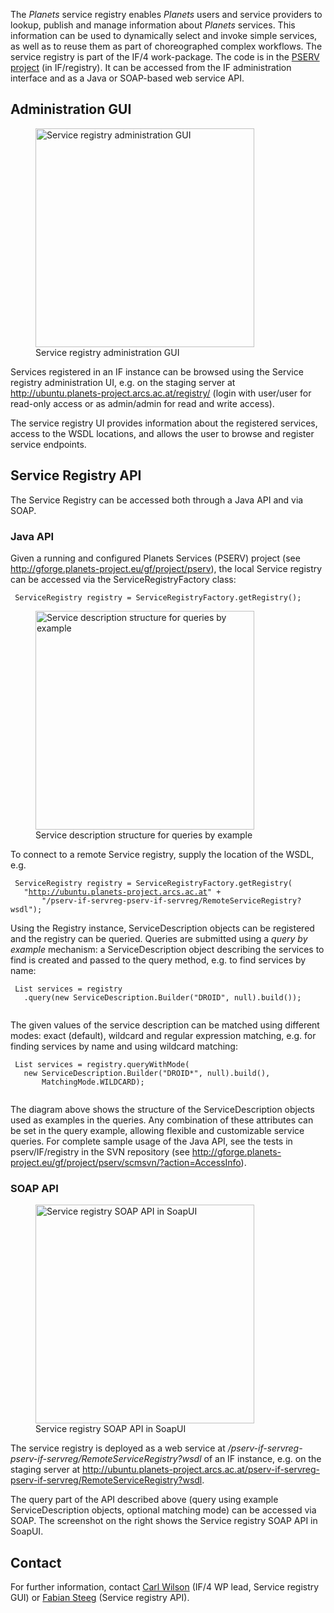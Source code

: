 The ''Planets'' service registry enables ''Planets'' users and service providers to lookup, publish and manage information about ''Planets'' services. This information can be used to dynamically select and invoke simple services, as well as to reuse them as part of choreographed complex workflows. The service registry is part of the IF/4 work-package. The code is in the [http://gforge.planets-project.eu/gf/project/pserv/ PSERV project] (in IF/registry). It can be accessed from the IF administration interface and as a Java or SOAP-based web service API.

== Administration GUI ==

[[Image:ServiceRegistryGui.png|thumb|right|350px|Service registry administration GUI]]

Services registered in an IF instance can be browsed using the Service registry administration UI, e.g. on the staging server at http://ubuntu.planets-project.arcs.ac.at/registry/ (login with user/user for read-only access or as admin/admin for read and write access). 

The service registry UI provides information about the registered services, access to the WSDL locations, and allows the user to browse and register service endpoints.

== Service Registry API ==

The Service Registry can be accessed both through a Java API and via SOAP.

=== Java API ===

Given a running and configured Planets Services (PSERV) project (see http://gforge.planets-project.eu/gf/project/pserv), the local Service registry can be accessed via the ServiceRegistryFactory class:

  ServiceRegistry registry = ServiceRegistryFactory.getRegistry();

[[Image:ServiceDescriptionSchema.png|thumb|right|350px|Service description structure for queries by example]]

To connect to a remote Service registry, supply the location of the WSDL, e.g.

  ServiceRegistry registry = ServiceRegistryFactory.getRegistry(
    "http://ubuntu.planets-project.arcs.ac.at" + 
        "/pserv-if-servreg-pserv-if-servreg/RemoteServiceRegistry?wsdl");

Using the Registry instance, ServiceDescription objects can be registered and the registry can be queried. Queries are submitted using a ''query by example'' mechanism: a ServiceDescription object describing the services to find is created and passed to the query method, e.g. to find services by name:

  List<ServiceDescription> services = registry
    .query(new ServiceDescription.Builder("DROID", null).build());
  
The given values of the service description can be matched using different modes: exact (default), wildcard and regular expression matching, e.g. for finding services by name and using wildcard matching:

  List<ServiceDescription> services = registry.queryWithMode(
    new ServiceDescription.Builder("DROID*", null).build(), 
        MatchingMode.WILDCARD);
  
The diagram above shows the structure of the ServiceDescription objects used as examples in the queries. Any combination of these attributes can be set in the query example, allowing flexible and customizable service queries. For complete sample usage of the Java API, see the tests in  pserv/IF/registry in the SVN repository (see http://gforge.planets-project.eu/gf/project/pserv/scmsvn/?action=AccessInfo).

=== SOAP API ===

[[Image:ServiceRegistrySoapUi.png|thumb|right|350px|Service registry SOAP API in SoapUI]]

The service registry is deployed as a web service at ''/pserv-if-servreg-pserv-if-servreg/RemoteServiceRegistry?wsdl'' of an IF instance, e.g. on the staging server at http://ubuntu.planets-project.arcs.ac.at/pserv-if-servreg-pserv-if-servreg/RemoteServiceRegistry?wsdl. 

The query part of the API described above (query using example ServiceDescription objects, optional matching mode) can be accessed via SOAP. The screenshot on the right shows the Service registry SOAP API in SoapUI.

== Contact ==

For further information, contact [[Carl Wilson]] (IF/4 WP lead, Service registry GUI) or [[Fabian Steeg]] (Service registry API).